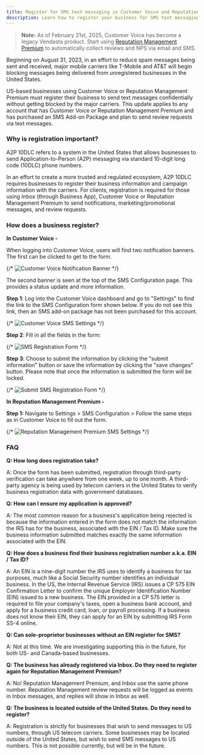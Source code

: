 ```yaml
---
title: Register for SMS text messaging in Customer Voice and Reputation Management Premium
description: Learn how to register your business for SMS text messaging in Customer Voice and Reputation Management Premium to ensure your messages aren't blocked by major carriers.
---
```


> **Note:** As of February 21st, 2025, Customer Voice has become a legacy Vendasta product. Start using [Reputation Management Premium](https://partners.vendasta.com/marketplace/products/RM) to automatically collect reviews and NPS via email and SMS.

Beginning on August 31, 2023, in an effort to reduce spam messages being sent and received, major mobile carriers like T-Mobile and AT&T will begin blocking messages being delivered from unregistered businesses in the United States.

US-based businesses using Customer Voice or Reputation Management Premium must register their business to send text messages confidentially without getting blocked by the major carriers. This update applies to any account that has Customer Voice or Reputation Management Premium and has purchased an SMS Add-on Package and plan to send review requests via text messages.

### Why is registration important?

A2P 10DLC refers to a system in the United States that allows businesses to send Application-to-Person (A2P) messaging via standard 10-digit long code (10DLC) phone numbers.

In an effort to create a more trusted and regulated ecosystem, A2P 10DLC requires businesses to register their business information and campaign information with the carriers. For clients, registration is required for those using Inbox (through Business App), Customer Voice or Reputation Management Premium to send notifications, marketing/promotional messages, and review requests.

### How does a business register?

**In Customer Voice -**

When logging into Customer Voice, users will find two notification banners. The first can be clicked to get to the form.

{/* ![Customer Voice Notification Banner](./img/legacy-customer-voice/15675410495511.png) */}

The second banner is seen at the top of the SMS Configuration page. This provides a status update and more information.

**Step 1**: Log into the Customer Voice dashboard and go to "Settings" to find the link to the SMS Configuration form shown below. If you do not see this link, then an SMS add-on package has not been purchased for this account.

{/* ![Customer Voice SMS Settings](./img/legacy-customer-voice/15640212469911.png) */}

**Step 2**: Fill in all the fields in the form:

{/* ![SMS Registration Form](./img/legacy-customer-voice/15493589013143.png) */}

**Step 3**: Choose to submit the information by clicking the "submit information" button or save the information by clicking the "save changes" button. Please note that once the information is submitted the form will be locked.

{/* ![Submit SMS Registration Form](./img/legacy-customer-voice/15509100871959.png) */}

**In Reputation Management Premium -**

**Step 1:** Navigate to Settings > SMS Configuration > Follow the same steps as in Customer Voice to fill out the form.

{/* ![Reputation Management Premium SMS Settings](./img/legacy-customer-voice/17385002675991.png) */}

### FAQ

**Q: How long does registration take?**

A: Once the form has been submitted, registration through third-party verification can take anywhere from one week, up to one month. A third-party agency is being used by telecom carriers in the United States to verify business registration data with government databases.

**Q: How can I ensure my application is approved?**

A: The most common reason for a business's application being rejected is because the information entered in the form does not match the information the IRS has for the business, associated with the EIN / Tax ID. Make sure the business information submitted matches exactly the same information associated with the EIN.

**Q: How does a business find their business registration number a.k.a. EIN / Tax ID?**

A: An EIN is a nine-digit number the IRS uses to identify a business for tax purposes, much like a Social Security number identifies an individual business. In the US, the Internal Revenue Service (IRS) issues a CP 575 EIN Confirmation Letter to confirm the unique Employer Identification Number (EIN) issued to a new business. The EIN provided in a CP 575 letter is required to file your company's taxes, open a business bank account, and apply for a business credit card, loan, or payroll processing. If a business does not know their EIN, they can apply for an EIN by submitting IRS Form SS-4 online.

**Q: Can sole-proprietor businesses without an EIN register for SMS?**

A: Not at this time. We are investigating supporting this in the future, for both US- and Canada-based businesses.

**Q: The business has already registered via Inbox. Do they need to register again for Reputation Management Premium?**

A: No! Reputation Management Premium, and Inbox use the same phone number. Reputation Management review requests will be logged as events in Inbox messages, and replies will show in Inbox as well.

**Q: The business is located outside of the United States. Do they need to register?**

A: Registration is strictly for businesses that wish to send messages to US numbers, through US telecom carriers. Some businesses may be located outside of the United States, but wish to send SMS messages to US numbers. This is not possible currently, but will be in the future.